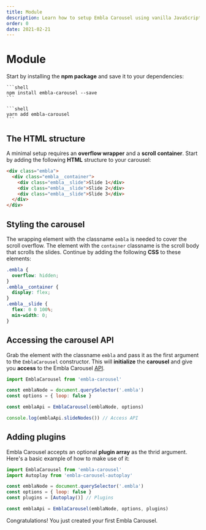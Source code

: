 ```yaml
---
title: Module
description: Learn how to setup Embla Carousel using vanilla JavaScript.
order: 0
date: 2021-02-21
---
```



# Module

Start by installing the **npm package** and save it to your dependencies:

<Tabs groupId="package-manager">
  <TabsItem label="npm" value="npm">

    ```shell
    npm install embla-carousel --save
    ```

  </TabsItem>
  <TabsItem label="yarn" value="yarn">

    ```shell
    yarn add embla-carousel
    ```

  </TabsItem>
</Tabs>

## The HTML structure

A minimal setup requires an **overflow wrapper** and a **scroll container**. Start by adding the following **HTML** structure to your carousel:

```html
<div class="embla">
  <div class="embla__container">
    <div class="embla__slide">Slide 1</div>
    <div class="embla__slide">Slide 2</div>
    <div class="embla__slide">Slide 3</div>
  </div>
</div>
```

## Styling the carousel

The wrapping element with the classname `embla` is needed to cover the scroll overflow. The element with the `container` classname is the scroll body that scrolls the slides. Continue by adding the following **CSS** to these elements:

```css
.embla {
  overflow: hidden;
}
.embla__container {
  display: flex;
}
.embla__slide {
  flex: 0 0 100%;
  min-width: 0;
}
```

## Accessing the carousel API

Grab the element with the classname `embla` and pass it as the first argument to the `EmblaCarousel` constructor. This will **initialize** the **carousel** and give you **access** to the Embla Carousel [API](/api/).

```js
import EmblaCarousel from 'embla-carousel'

const emblaNode = document.querySelector('.embla')
const options = { loop: false }

const emblaApi = EmblaCarousel(emblaNode, options)

console.log(emblaApi.slideNodes()) // Access API
```

## Adding plugins

Embla Carousel accepts an optional **plugin array** as the thrid argument. Here's a basic example of how to make use of it:

```js
import EmblaCarousel from 'embla-carousel'
import Autoplay from 'embla-carousel-autoplay'

const emblaNode = document.querySelector('.embla')
const options = { loop: false }
const plugins = [Autoplay()] // Plugins

const emblaApi = EmblaCarousel(emblaNode, options, plugins)
```

Congratulations! You just created your first Embla Carousel.
